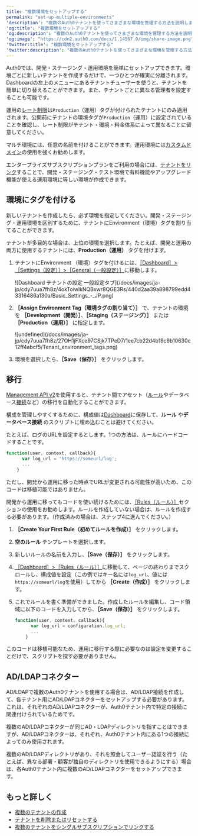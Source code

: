 ---
title: "複数環境をセットアップする"
permalink: "set-up-multiple-environments"
'description': "複数のAuth0テナントを使ってさまざまな環境を管理する方法を説明します。"
'og:title': "複数環境をセットアップする"
'og:description': "複数のAuth0テナントを使ってさまざまな環境を管理する方法を説明します。"
'og:image': "https://cdn2.auth0.com/docs/1.14567.0/img/share-image.png"
'twitter:title': "複数環境をセットアップする"
'twitter:description': "複数のAuth0テナントを使ってさまざまな環境を管理する方法を説明します。"
---

Auth0では、開発・ステージング・運用環境を簡単にセットアップできます。環境ごとに新しいテナントを作成するだけで、一つひとつが確実に分離されます。Dashboardの左上のメニューにあるテナントチューザーを使うと、テナントを簡単に切り替えることができます。また、テナントごとに異なる管理者を設定することも可能です。

運用の[レート制限](/docs/ja-jp/troubleshoot/customer-support/operational-policies/rate-limit-policy)は`Production`（運用）タグが付けられたテナントにのみ適用されます。公開前にテナントの環境タグが`Production`（運用）に設定されていることを確認し、レート制限がテナント・環境・料金体系によって異なることに留意してください。

マルチ環境には、任意の名前を付けることができます。運用環境には[カスタムドメイン](/docs/ja-jp/customize/custom-domains)の使用を強くお勧めします。

エンタープライズサブスクリプションプランをご利用の場合には、[テナントをリンク](/docs/ja-jp/get-started/auth0-overview/create-tenants/child-tenants)することで、開発・ステージング・テスト環境で有料機能やアップグレード機能が使える運用環境に等しい環境が作成できます。

## 環境にタグを付ける

新しいテナントを作成したら、必ず環境を指定してください。開発・ステージング・運用環境を区別するために、テナントにEnvironment（環境）タグを割り当てることができます。

テナントが多目的な場合は、上位の環境を選択します。たとえば、開発と運用の両方に使用するテナントには、**Production（運用）** タグを付けます。

1. テナントにEnvironment （環境）タグを付けるには、[［Dashboard］>［Settings（設定）］>［General（一般設定）］](https://manage.auth0.com/#/tenant/general)に移動します。

   <Frame>![Dashboard テナントの設定 一般設定タブ](/docs/images/ja-jp/cdy7uua7fh8z/4okToiwlkNQBxwr8QGE3Rs/440d2aa39a898799edd43316486a130a/Basic_Settings_-_JP.png)</Frame>

2. **［Assign Environment Tag（環境タグの割り当て）］** で、テナントの環境を **［Development（開発）］**、**［Staging（ステージング）］** または **［Production（運用）］** に指定します。

   <Frame>![undefined](/docs/images/ja-jp/cdy7uua7fh8z/27OH1jFXce97CSjk7TPeD7/1ee7cb22d4b19c9b10630c12ff4abcf5/Tenant_environment_tags.png)</Frame>

3. 環境を選択したら、**［Save（保存）］** をクリックします。

## 移行

[Management API v2](/docs/ja-jp/api/management/v2)を使用すると、テナント間でアセット（[ルール](/docs/ja-jp/customize/rules)やデータベース[接続](/docs/ja-jp/connections)など）の移行を自動化することができます。

構成を管理しやすくするために、構成値は[Dashboard](https://manage.auth0.com/#/rules)に保存して、**ルール** や**データベース接続** のスクリプトに埋め込むことは避けてください。

たとえば、ログのURLを設定するとします。1つの方法は、ルールにハードコードすることです。

```javascript lines
function(user, context, callback){
      var log_url = 'https://someurl/log';
      ...
    }
```

ただし、開発から運用に移った時点でURLが変更される可能性が高いため、このコードは移植可能ではありません。

開発から運用に移ってもコードを使い続けるためには、[［Rules（ルール）］](https://manage.auth0.com/#/rules)セクションの使用をお勧めします。ルールを作成していない場合は、ルールを作成する必要があります。（作成済みの場合は、ステップ4に進んでください。）

1. **［Create Your First Rule（初めてルールを作成）］** をクリックします。
2. **空のルール** テンプレートを選択します。
3. 新しいルールの名前を入力し、**［Save（保存）］** をクリックします。
4. [［Dashboard］>［Rules（ルール）］](https://manage.auth0.com/#/rules)に移動して、ページの終わりまでスクロールし、構成値を設定（この例ではキー名には`log_url`、値には`https://someurl/log`を使用）してから **［Create（作成）］** をクリックします。
5. これでルールを書く準備ができました。作成したルールを編集し、コード領域に以下のコードを入力してから、**［Save（保存）］** をクリックします。

   ```javascript lines
   function(user, context, callback){
         var log_url = configuration.log_url;
         ...
       }
   ```

   

   

このコードは移植可能なため、運用に移行する際に必要なのは設定を変更することだけで、スクリプトを探す必要がありません。

## AD/LDAPコネクター

AD/LDAPで複数のAuth0テナントを使用する場合は、AD/LDAP接続を作成して、各テナント用にAD/LDAPコネクターをセットアップする必要があります。これは、それぞれのAD/LDAPコネクターが、Auth0テナント内で特定の接続に関連付けられているためです。

複数のAD/LDAPコネクターが同じAD・LDAPディレクトリを指すことはできますが、AD/LDAPコネクターは、それぞれ、Auth0テナント内にある1つの接続によってのみ使用されます。

複数のAD/LDAPディレクトリがあり、それを照会してユーザー認証を行う（たとえば、異なる部署・顧客が独自のディレクトリを使用できるようにする）場合は、各Auth0テナント内に複数のAD/LDAPコネクターをセットアップできます。

## もっと詳しく

* [複数のテナントの作成](/docs/ja-jp/get-started/auth0-overview/create-tenants/create-multiple-tenants)
* [テナントを削除またはリセットする](/docs/ja-jp/troubleshoot/customer-support/manage-subscriptions/delete-or-reset-tenant)
* [複数のテナントをシングルサブスクリプションでリンクする](/docs/ja-jp/get-started/auth0-overview/create-tenants/child-tenants)